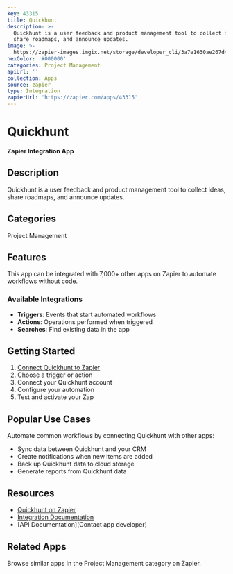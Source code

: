```yaml
---
key: 43315
title: Quickhunt
description: >-
  Quickhunt is a user feedback and product management tool to collect ideas,
  share roadmaps, and announce updates.
image: >-
  https://zapier-images.imgix.net/storage/developer_cli/3a7e1630ae267d449f6ca0033870b188.png?auto=format%2Ccompress&ixlib=python-3.0.0&q=50
hexColor: '#000000'
categories: Project Management
apiUrl: ''
collection: Apps
source: zapier
type: Integration
zapierUrl: 'https://zapier.com/apps/43315'
---
```

# Quickhunt

**Zapier Integration App**

## Description

Quickhunt is a user feedback and product management tool to collect ideas, share roadmaps, and announce updates.

## Categories

Project Management

## Features

This app can be integrated with 7,000+ other apps on Zapier to automate workflows without code.

### Available Integrations

- **Triggers**: Events that start automated workflows
- **Actions**: Operations performed when triggered
- **Searches**: Find existing data in the app

## Getting Started

1. [Connect Quickhunt to Zapier](https://zapier.com/apps/43315)
2. Choose a trigger or action
3. Connect your Quickhunt account
4. Configure your automation
5. Test and activate your Zap

## Popular Use Cases

Automate common workflows by connecting Quickhunt with other apps:

- Sync data between Quickhunt and your CRM
- Create notifications when new items are added
- Back up Quickhunt data to cloud storage
- Generate reports from Quickhunt data

## Resources

- [Quickhunt on Zapier](https://zapier.com/apps/43315)
- [Integration Documentation](https://zapier.com/apps/43315/integrations)
- [API Documentation](Contact app developer)

## Related Apps

Browse similar apps in the Project Management category on Zapier.
